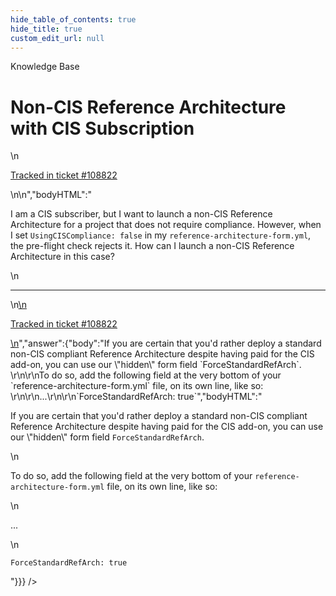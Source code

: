 ```yaml
---
hide_table_of_contents: true
hide_title: true
custom_edit_url: null
---
```



<CenterLayout>
<span class="title">Knowledge Base</span>
<h1>Non-CIS Reference Architecture with CIS Subscription</h1>
<GitHub json={{"id":"D_kwDOF8slf84AP5wZ","number":484,"author":{"login":"iangrunt"},"title":"Non-CIS Reference Architecture with CIS Subscription","body":"\nI am a CIS subscriber, but I want to launch a non-CIS Reference Architecture for a project that does not require compliance. However, when I set `UsingCISCompliance: false` in my `reference-architecture-form.yml`, the pre-flight check rejects it. How can I launch a non-CIS Reference Architecture in this case? \n\n---\n\n<ins datetime=\"2022-06-23T18:48:40Z\">\n  <p><a href=\"https://support.gruntwork.io/hc/requests/108822\">Tracked in ticket #108822</a></p>\n</ins>\n","bodyHTML":"<p dir=\"auto\">I am a CIS subscriber, but I want to launch a non-CIS Reference Architecture for a project that does not require compliance. However, when I set <code class=\"notranslate\">UsingCISCompliance: false</code> in my <code class=\"notranslate\">reference-architecture-form.yml</code>, the pre-flight check rejects it. How can I launch a non-CIS Reference Architecture in this case?</p>\n<hr>\n<ins datetime=\"2022-06-23T18:48:40Z\">\n  <p dir=\"auto\"><a href=\"https://support.gruntwork.io/hc/requests/108822\" rel=\"nofollow\">Tracked in ticket #108822</a></p>\n</ins>","answer":{"body":"If you are certain that you'd rather deploy a standard non-CIS compliant Reference Architecture despite having paid for the CIS add-on, you can use our \"hidden\" form field `ForceStandardRefArch`. \r\n\r\nTo do so, add the following field at the very bottom of your `reference-architecture-form.yml` file, on its own line, like so: \r\n\r\n...\r\n\r\n`ForceStandardRefArch: true`","bodyHTML":"<p dir=\"auto\">If you are certain that you'd rather deploy a standard non-CIS compliant Reference Architecture despite having paid for the CIS add-on, you can use our \"hidden\" form field <code class=\"notranslate\">ForceStandardRefArch</code>.</p>\n<p dir=\"auto\">To do so, add the following field at the very bottom of your <code class=\"notranslate\">reference-architecture-form.yml</code> file, on its own line, like so:</p>\n<p dir=\"auto\">...</p>\n<p dir=\"auto\"><code class=\"notranslate\">ForceStandardRefArch: true</code></p>"}}} />

</CenterLayout>
  

<!-- ##DOCS-SOURCER-START
{
  "sourcePlugin": "github-discussions",
  "hash": "bc12edad8158ef45b947239341aa6c34"
}
##DOCS-SOURCER-END -->
